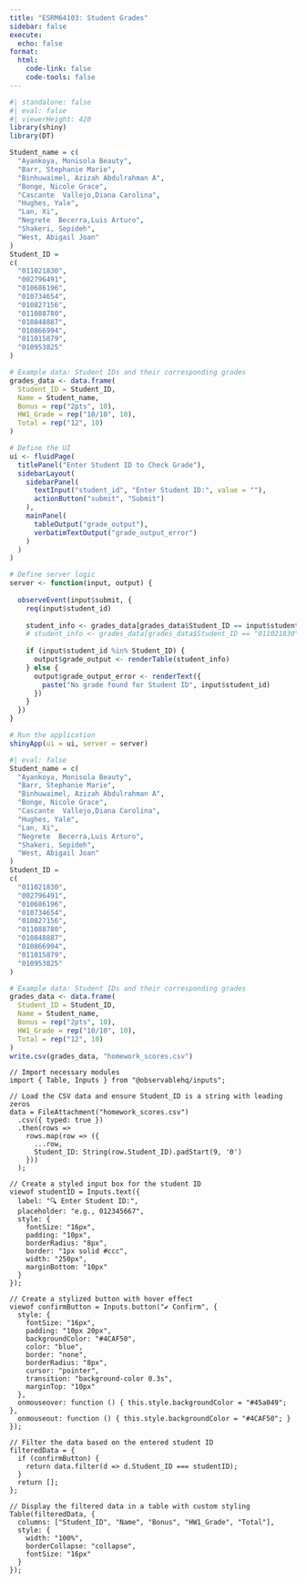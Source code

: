 ```yaml
---
title: "ESRM64103: Student Grades"
sidebar: false
execute: 
  echo: false
format: 
  html:
    code-link: false
    code-tools: false
---
```


```r
#| standalone: false
#| eval: false
#| viewerHeight: 420
library(shiny)
library(DT)

Student_name = c(
  "Ayankoya, Monisola Beauty",
  "Barr, Stephanie Marie",
  "Binhuwaimel, Azizah Abdulrahman A",
  "Bonge, Nicole Grace",
  "Cascante  Vallejo,Diana Carolina",
  "Hughes, Yale",
  "Lan, Xi",
  "Negrete  Becerra,Luis Arturo",
  "Shakeri, Sepideh",
  "West, Abigail Joan"
)
Student_ID = 
c(
  "011021830",
  "002796491",
  "010686196",
  "010734654",
  "010827156",
  "011088780",
  "010848887",
  "010866994",
  "011015879",
  "010953825"
)

# Example data: Student IDs and their corresponding grades
grades_data <- data.frame(
  Student_ID = Student_ID,
  Name = Student_name,
  Bonus = rep("2pts", 10),
  HW1_Grade = rep("10/10", 10),
  Total = rep("12", 10)
)

# Define the UI
ui <- fluidPage(
  titlePanel("Enter Student ID to Check Grade"),
  sidebarLayout(
    sidebarPanel(
      textInput("student_id", "Enter Student ID:", value = ""),
      actionButton("submit", "Submit")
    ),
    mainPanel(
      tableOutput("grade_output"),
      verbatimTextOutput("grade_output_error")
    )
  )
)

# Define server logic
server <- function(input, output) {
  
  observeEvent(input$submit, {
    req(input$student_id)
    
    student_info <- grades_data[grades_data$Student_ID == input$student_id, ]
    # student_info <- grades_data[grades_data$Student_ID == "011021830", ]
    
    if (input$student_id %in% Student_ID) {
      output$grade_output <- renderTable(student_info)
    } else {
      output$grade_output_error <- renderText({
        paste("No grade found for Student ID", input$student_id)
      })
    }
  })
}

# Run the application
shinyApp(ui = ui, server = server)
```

```r
#| eval: false
Student_name = c(
  "Ayankoya, Monisola Beauty",
  "Barr, Stephanie Marie",
  "Binhuwaimel, Azizah Abdulrahman A",
  "Bonge, Nicole Grace",
  "Cascante  Vallejo,Diana Carolina",
  "Hughes, Yale",
  "Lan, Xi",
  "Negrete  Becerra,Luis Arturo",
  "Shakeri, Sepideh",
  "West, Abigail Joan"
)
Student_ID = 
c(
  "011021830",
  "002796491",
  "010686196",
  "010734654",
  "010827156",
  "011088780",
  "010848887",
  "010866994",
  "011015879",
  "010953825"
)

# Example data: Student IDs and their corresponding grades
grades_data <- data.frame(
  Student_ID = Student_ID,
  Name = Student_name,
  Bonus = rep("2pts", 10),
  HW1_Grade = rep("10/10", 10),
  Total = rep("12", 10)
)
write.csv(grades_data, "homework_scores.csv")
```

```ojs
// Import necessary modules
import { Table, Inputs } from "@observablehq/inputs";

// Load the CSV data and ensure Student_ID is a string with leading zeros
data = FileAttachment("homework_scores.csv")
  .csv({ typed: true })
  .then(rows =>
    rows.map(row => ({
      ...row,
      Student_ID: String(row.Student_ID).padStart(9, '0')
    }))
  );

// Create a styled input box for the student ID
viewof studentID = Inputs.text({
  label: "🔍 Enter Student ID:",
  placeholder: "e.g., 012345667",
  style: {
    fontSize: "16px",
    padding: "10px",
    borderRadius: "8px",
    border: "1px solid #ccc",
    width: "250px",
    marginBottom: "10px"
  }
});

// Create a stylized button with hover effect
viewof confirmButton = Inputs.button("✔ Confirm", {
  style: {
    fontSize: "16px",
    padding: "10px 20px",
    backgroundColor: "#4CAF50",
    color: "blue",
    border: "none",
    borderRadius: "8px",
    cursor: "pointer",
    transition: "background-color 0.3s",
    marginTop: "10px"
  },
  onmouseover: function () { this.style.backgroundColor = "#45a049"; },
  onmouseout: function () { this.style.backgroundColor = "#4CAF50"; }
});

// Filter the data based on the entered student ID
filteredData = {
  if (confirmButton) {
    return data.filter(d => d.Student_ID === studentID);
  }
  return [];
};

// Display the filtered data in a table with custom styling
Table(filteredData, {
  columns: ["Student_ID", "Name", "Bonus", "HW1_Grade", "Total"],
  style: {
    width: "100%",
    borderCollapse: "collapse",
    fontSize: "16px"
  }
});

```